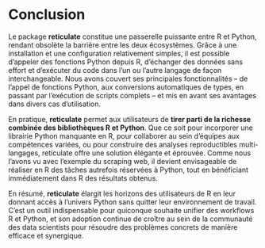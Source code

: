 # Conclusion {-}

Le package **reticulate** constitue une passerelle puissante entre R et Python, rendant obsolète la barrière entre les deux écosystèmes. Grâce à une installation et une configuration relativement simples, il est possible d’appeler des fonctions Python depuis R, d’échanger des données sans effort et d’exécuter du code dans l’un ou l’autre langage de façon interchangeable. Nous avons couvert ses principales fonctionnalités – de l’appel de fonctions Python, aux conversions automatiques de types, en passant par l’exécution de scripts complets – et mis en avant ses avantages dans divers cas d’utilisation.

En pratique, **reticulate** permet aux utilisateurs de **tirer parti de la richesse combinée des bibliothèques R et Python**. Que ce soit pour incorporer une librairie Python manquante en R, pour collaborer au sein d’équipes aux compétences variées, ou pour construire des analyses reproductibles multi-langages, reticulate offre une solution élégante et éprouvée. Comme nous l’avons vu avec l’exemple du scraping web, il devient envisageable de réaliser en R des tâches autrefois réservées à Python, tout en bénéficiant immédiatement dans R des résultats obtenus.

En résumé, **reticulate** élargit les horizons des utilisateurs de R en leur donnant accès à l’univers Python sans quitter leur environnement de travail. C’est un outil indispensable pour quiconque souhaite unifier des workflows R et Python, et son adoption continue de croître au sein de la communauté des data scientists pour résoudre des problèmes concrets de manière efficace et synergique.